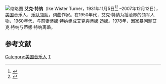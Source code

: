 [[File:Iketurner1997.jpg|缩略图]]
'''艾克·特纳'''（Ike Wister Turner，1931年11月5日<ref>{{Cite book|last=Santelli|first=Robert |title=The Big Book of Blues: A Biographical Encyclopedia|url=https://archive.org/details/bigbookofbluesbi00robe|publisher=Penguin|year=1993|pages=[https://archive.org/details/bigbookofbluesbi00robe/page/410 410]|isbn=0-14-015939-8}}</ref><ref>{{Cite journal|last=Christian|first=Margena A.|date=October 2008|title=The Last Days of Ike Turner|journal=Ebony|publisher=Johnson Publishing Company|volume=63|issue=12|pages=97|issn=0012-9011|url=http://www.mjjcommunity.com/forum/threads/56222-EBONY-The-last-days-of-Ike-Turner|accessdate=Jan 15, 2014|archive-date=2019-12-02|archive-url=https://web.archive.org/web/20191202221007/https://www.mjjcommunity.com/forum/threads/56222-EBONY-The-last-days-of-Ike-Turner|dead-url=no}}</ref> –2007年12月12日），[[美国|美国]]音乐人，[[乐队领队|乐队领队]]，词曲作家。在1950年代，艾克·特纳为摇滚界的领军人物，1960年代，与前妻[[蒂娜·特纳|蒂娜·特纳]]组成[[艾克與蒂娜·透娜|艾克與蒂娜·透娜]]。1978年，因家暴问题艾克·特纳与蒂娜·特纳离婚。

==参考文献==
{{reflist}}
{{摇滚名人堂1991届入选者}}
{{Authority control}}
[[Category:美国音乐人|Category:美国音乐人]]
[[Category:摇滚名人堂入选者|T]]